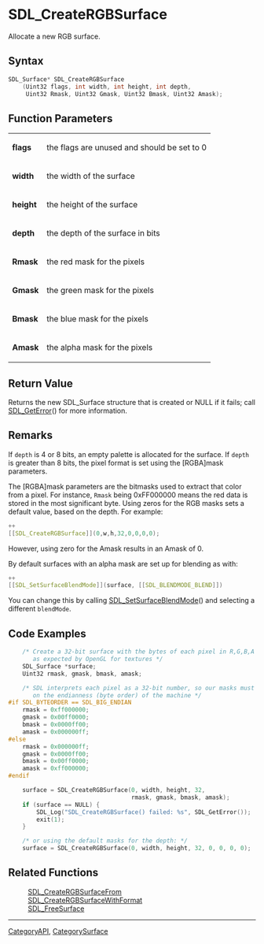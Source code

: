 = SDL_CreateRGBSurface =

Allocate a new RGB surface.

== Syntax ==

<syntaxhighlight lang='c'>
SDL_Surface* SDL_CreateRGBSurface
    (Uint32 flags, int width, int height, int depth,
     Uint32 Rmask, Uint32 Gmask, Uint32 Bmask, Uint32 Amask);
</syntaxhighlight>

== Function Parameters ==

{|
|'''flags'''
|the flags are unused and should be set to 0
|-
|'''width'''
|the width of the surface
|-
|'''height'''
|the height of the surface
|-
|'''depth'''
|the depth of the surface in bits
|-
|'''Rmask'''
|the red mask for the pixels
|-
|'''Gmask'''
|the green mask for the pixels
|-
|'''Bmask'''
|the blue mask for the pixels
|-
|'''Amask'''
|the alpha mask for the pixels
|}

== Return Value ==

Returns the new SDL_Surface structure that is created or NULL if it fails;
call [[SDL_GetError]]() for more information.



== Remarks ==

If <code>depth</code> is 4 or 8 bits, an empty palette is allocated for
the surface. If <code>depth</code> is greater than 8 bits, the pixel format
is set using the [RGBA]mask parameters.

The [RGBA]mask parameters are the bitmasks used to extract that color from
a pixel. For instance, <code>Rmask</code> being 0xFF000000 means the red
data is stored in the most significant byte. Using zeros for the RGB masks
sets a default value, based on the depth. For example:



<syntaxhighlight lang='c'>++
[[SDL_CreateRGBSurface]](0,w,h,32,0,0,0,0);
</syntaxhighlight>

However, using zero for the Amask results in an Amask of 0.

By default surfaces with an alpha mask are set up for blending as with:



<syntaxhighlight lang='c'>++
[[SDL_SetSurfaceBlendMode]](surface, [[SDL_BLENDMODE_BLEND]])
</syntaxhighlight>

You can change this by calling [[SDL_SetSurfaceBlendMode]]() and selecting
a different <code>blendMode</code>.

== Code Examples ==

<syntaxhighlight lang='c++'>
    /* Create a 32-bit surface with the bytes of each pixel in R,G,B,A order,
       as expected by OpenGL for textures */
    SDL_Surface *surface;
    Uint32 rmask, gmask, bmask, amask;

    /* SDL interprets each pixel as a 32-bit number, so our masks must depend
       on the endianness (byte order) of the machine */
#if SDL_BYTEORDER == SDL_BIG_ENDIAN
    rmask = 0xff000000;
    gmask = 0x00ff0000;
    bmask = 0x0000ff00;
    amask = 0x000000ff;
#else
    rmask = 0x000000ff;
    gmask = 0x0000ff00;
    bmask = 0x00ff0000;
    amask = 0xff000000;
#endif

    surface = SDL_CreateRGBSurface(0, width, height, 32,
                                   rmask, gmask, bmask, amask);
    if (surface == NULL) {
        SDL_Log("SDL_CreateRGBSurface() failed: %s", SDL_GetError());
        exit(1);
    }

    /* or using the default masks for the depth: */
    surface = SDL_CreateRGBSurface(0, width, height, 32, 0, 0, 0, 0);
</syntaxhighlight>


== Related Functions ==

:[[SDL_CreateRGBSurfaceFrom]]
:[[SDL_CreateRGBSurfaceWithFormat]]
:[[SDL_FreeSurface]]

----
[[CategoryAPI]], [[CategorySurface]]


